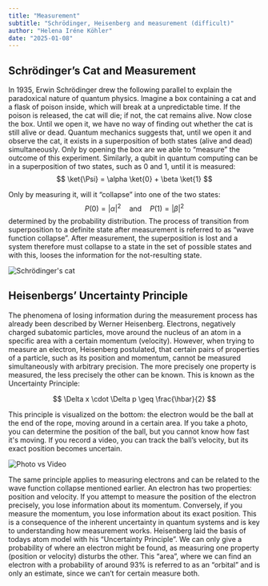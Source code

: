 ```yaml
---
title: "Measurement"
subtitle: "Schrödinger, Heisenberg and measurement (difficult)"
author: "Helena Iréne Köhler"
date: "2025-01-08"
---
```


## Schrödinger’s Cat and Measurement

In 1935, Erwin Schrödinger drew the following parallel to explain the paradoxical nature of quantum physics. Imagine a box containing a cat and a flask of poison inside, which will break at a unpredictable time. If the poison is released, the cat will die; if not, the cat remains alive. Now close the box. Until we open it, we have no way of finding out whether the cat is still alive or dead. Quantum mechanics suggests that, until we open it and observe the cat, it exists in a superposition of both states (alive and dead) simultaneously. Only by opening the box are we able to “measure” the outcome of this experiment. Similarly, a qubit in quantum computing can be in a superposition of two states, such as 0 and 1, until it is measured:
$$ \ket{\Psi} = \alpha \ket{0} + \beta \ket{1} $$

Only by measuring it, will it “collapse” into one of the two states: $$ P(0) = |\alpha|^2 \quad \text{and} \quad P(1) = |\beta|^2 $$
determined by the probability distribution. The process of transition from superposition to a definite state after measurement is referred to as “wave function collapse”.
After measurement, the superposition is lost and a system therefore must collapse to a state in the set of possible states and with this, looses the information for the not-resulting state.

![Schrödinger's cat](/posts/assets/entries/measurement/measurement_cat.png)

## Heisenbergs’ Uncertainty Principle

The phenomena of losing information during the measurement process has already been described by Werner Heisenberg. Electrons, negatively charged subatomic particles, move around the nucleus of an atom in a specific area with a certain momentum (velocity). However, when trying to measure an electron, Heisenberg postulated, that certain pairs of properties of a particle, such as its position and momentum, cannot be measured simultaneously with arbitrary precision. The more precisely one property is measured, the less precisely the other can be known. This is known as the Uncertainty Principle:

$$ \Delta x \cdot \Delta p \geq \frac{\hbar}{2} $$

This principle is visualized on the bottom: the electron would be the ball at the end of the rope, moving around in a certain area. If you take a photo, you can determine the position of the ball, but you cannot know how fast it's moving. If you record a video, you can track the ball’s velocity, but its exact position becomes uncertain.

![Photo vs Video](/posts/assets/entries/measurement/cam_analogy.png)

The same principle applies to measuring electrons and can be related to the wave function collapse mentioned earlier. An electron has two properties: position and velocity. If you attempt to measure the position of the electron precisely, you lose information about its momentum. Conversely, if you measure the momentum, you lose information about its exact position.
This is a consequence of the inherent uncertainty in quantum systems and is key to understanding how measurement works. Heisenberg laid the basis of todays atom model with his “Uncertainty Principle”. We can only give a probability of where an electron might be found, as measuring one property (position or velocity) disturbs the other. This “area”, where we can find an electron with a probability of around 93% is referred to as an “orbital” and is only an estimate, since we can’t for certain measure both.
